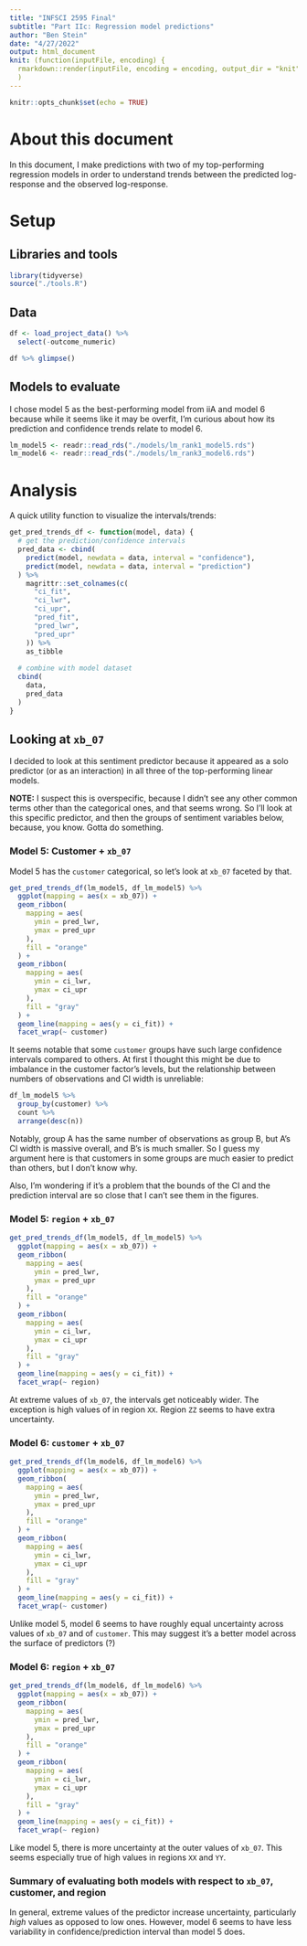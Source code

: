 ```yaml
---
title: "INFSCI 2595 Final"
subtitle: "Part IIc: Regression model predictions"
author: "Ben Stein"
date: "4/27/2022"
output: html_document
knit: (function(inputFile, encoding) {
  rmarkdown::render(inputFile, encoding = encoding, output_dir = "knit") }
  )
---
```


```r
knitr::opts_chunk$set(echo = TRUE)
```

# About this document

In this document, I make predictions with two of my top-performing regression models in order to understand trends between the predicted log-response and the observed log-response.

# Setup

## Libraries and tools

```r
library(tidyverse)
source("./tools.R")
```

## Data

```r
df <- load_project_data() %>%
  select(-outcome_numeric)

df %>% glimpse()
```

## Models to evaluate

I chose model 5 as the best-performing model from iiA and model 6 because while it seems like it may be overfit, I'm curious about how its prediction and confidence trends relate to model 6.

```r
lm_model5 <- readr::read_rds("./models/lm_rank1_model5.rds")
lm_model6 <- readr::read_rds("./models/lm_rank3_model6.rds")
```

# Analysis

A quick utility function to visualize the intervals/trends:

```r
get_pred_trends_df <- function(model, data) {
  # get the prediction/confidence intervals
  pred_data <- cbind(
    predict(model, newdata = data, interval = "confidence"),
    predict(model, newdata = data, interval = "prediction")
  ) %>%
    magrittr::set_colnames(c(
      "ci_fit",
      "ci_lwr",
      "ci_upr",
      "pred_fit",
      "pred_lwr",
      "pred_upr"
    )) %>%
    as_tibble 
  
  # combine with model dataset
  cbind(
    data,
    pred_data
  )
}
```

## Looking at `xb_07`

I decided to look at this sentiment predictor because it appeared as a solo predictor (or as an interaction) in all three of the top-performing linear models. 

**NOTE:** I suspect this is overspecific, because I didn't see any other common terms other than the categorical ones, and that seems wrong. So I'll look at this specific predictor, and then the groups of sentiment variables below, because, you know. Gotta do something.

### Model 5: Customer + `xb_07`

Model 5 has the `customer` categorical, so let's look at `xb_07` faceted by that.

```r
get_pred_trends_df(lm_model5, df_lm_model5) %>%
  ggplot(mapping = aes(x = xb_07)) +
  geom_ribbon(
    mapping = aes(
      ymin = pred_lwr,
      ymax = pred_upr
    ),
    fill = "orange"
  ) +
  geom_ribbon(
    mapping = aes(
      ymin = ci_lwr,
      ymax = ci_upr
    ),
    fill = "gray"
  ) +
  geom_line(mapping = aes(y = ci_fit)) + 
  facet_wrap(~ customer)
```

It seems notable that some `customer` groups have such large confidence intervals compared to others. At first I thought this might be due to imbalance in the customer factor's levels, but the relationship between numbers of observations and CI width is unreliable:

```r
df_lm_model5 %>%
  group_by(customer) %>%
  count %>%
  arrange(desc(n))
```

Notably, group A has the same number of observations as group B, but A's CI width is massive overall, and B's is much smaller. So I guess my argument here is that customers in some groups are much easier to predict than others, but I don't know why.

Also, I'm wondering if it's a problem that the bounds of the CI and the prediction interval are so close that I can't see them in the figures.

### Model 5: `region` + `xb_07`

```r
get_pred_trends_df(lm_model5, df_lm_model5) %>%
  ggplot(mapping = aes(x = xb_07)) +
  geom_ribbon(
    mapping = aes(
      ymin = pred_lwr,
      ymax = pred_upr
    ),
    fill = "orange"
  ) +
  geom_ribbon(
    mapping = aes(
      ymin = ci_lwr,
      ymax = ci_upr
    ),
    fill = "gray"
  ) +
  geom_line(mapping = aes(y = ci_fit)) + 
  facet_wrap(~ region)
```

At extreme values of `xb_07`, the intervals get noticeably wider. The exception is high values of in region `XX`. Region `ZZ` seems to have extra uncertainty.

### Model 6: `customer` + `xb_07`

```r
get_pred_trends_df(lm_model6, df_lm_model6) %>%
  ggplot(mapping = aes(x = xb_07)) +
  geom_ribbon(
    mapping = aes(
      ymin = pred_lwr,
      ymax = pred_upr
    ),
    fill = "orange"
  ) +
  geom_ribbon(
    mapping = aes(
      ymin = ci_lwr,
      ymax = ci_upr
    ),
    fill = "gray"
  ) +
  geom_line(mapping = aes(y = ci_fit)) + 
  facet_wrap(~ customer)
```

Unlike model 5, model 6 seems to have roughly equal uncertainty across values of `xb_07` and of `customer`. This may suggest it's a better model across the surface of predictors (?)

### Model 6: `region` + `xb_07`

```r
get_pred_trends_df(lm_model6, df_lm_model6) %>%
  ggplot(mapping = aes(x = xb_07)) +
  geom_ribbon(
    mapping = aes(
      ymin = pred_lwr,
      ymax = pred_upr
    ),
    fill = "orange"
  ) +
  geom_ribbon(
    mapping = aes(
      ymin = ci_lwr,
      ymax = ci_upr
    ),
    fill = "gray"
  ) +
  geom_line(mapping = aes(y = ci_fit)) + 
  facet_wrap(~ region)
```

Like model 5, there is more uncertainty at the outer values of `xb_07`. This seems especially true of high values in regions `XX` and `YY`.

### Summary of evaluating both models with respect to `xb_07`, customer, and region

In general, extreme values of the predictor increase uncertainty, particularly _high_ values as opposed to low ones. However, model 6 seems to have less variability in confidence/prediction interval than model 5 does.
